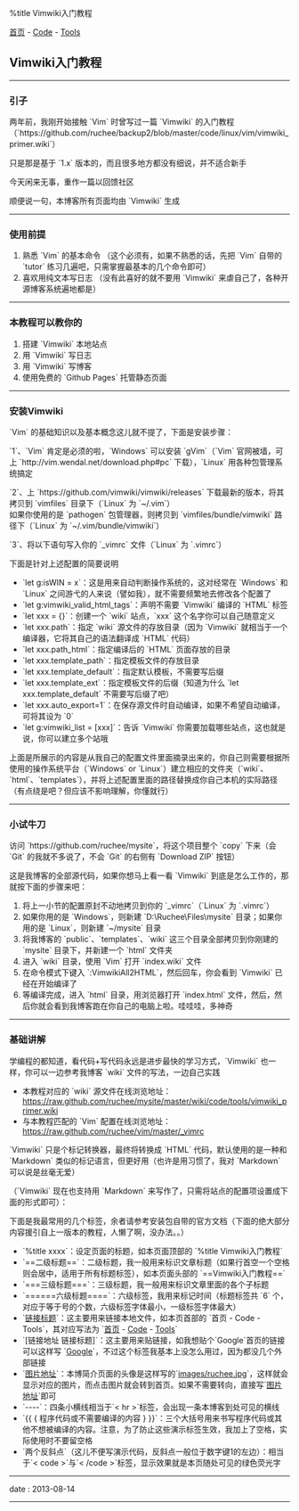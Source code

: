 %title Vimwiki入门教程

[[../../index|首页]] - [[../index|Code]] - [[index|Tools]]
==Vimwiki入门教程==
----
===引子===

两年前，我刚开始接触 `Vim` 时曾写过一篇 `Vimwiki` 的入门教程（`https://github.com/ruchee/backup2/blob/master/code/linux/vim/vimwiki_primer.wiki`）

只是那是基于 `1.x` 版本的，而且很多地方都没有细说，并不适合新手

今天闲来无事，重作一篇以回馈社区

顺便说一句，本博客所有页面均由 `Vimwiki` 生成
----
===使用前提===

# 熟悉 `Vim` 的基本命令 （这个必须有，如果不熟悉的话，先把 `Vim` 自带的 `tutor` 练习几遍吧，只需掌握最基本的几个命令即可）
# 喜欢用纯文本写日志 （没有此喜好的就不要用 `Vimwiki` 来虐自己了，各种开源博客系统遍地都是）
----
===本教程可以教你的===

# 搭建 `Vimwiki` 本地站点
# 用 `Vimwiki` 写日志
# 用 `Vimwiki` 写博客
# 使用免费的 `Github Pages` 托管静态页面
----
===安装Vimwiki===

`Vim` 的基础知识以及基本概念这儿就不提了，下面是安装步骤：

`1`、`Vim` 肯定是必须的啦，`Windows` 可以安装 `gVim`（`Vim` 官网被墙，可上 `http://vim.wendal.net/download.php#pc` 下载），`Linux` 用各种包管理系统搞定

`2`、上 `https://github.com/vimwiki/vimwiki/releases` 下载最新的版本，将其拷贝到 `vimfiles` 目录下（`Linux` 为 `~/.vim`）<br/>
如果你使用的是 `pathogen` 包管理器，则拷贝到 `vimfiles/bundle/vimwiki` 路径下（`Linux` 为 `~/.vim/bundle/vimwiki`）

`3`、将以下语句写入你的 `_vimrc` 文件（`Linux` 为 `.vimrc`）
{{{class="brush: vim"

" ======= 通用配置 ======
set nocompatible   " 关闭兼容模式
filetype plugin on " 针对不同的文件类型加载对应的插件
syntax on          " 开启文件类型侦测

" ======= 判断操作系统类型 =======
if(has("win32") || has("win64"))
    let g:isWIN = 1
else
    let g:isWIN = 0
endif

" ======= Vimwiki =======

let g:vimwiki_w32_dir_enc='utf-8' " 设置编码
let g:vimwiki_use_mouse=1         " 使用鼠标映射

" 声明可以在wiki里面使用的HTML标签
let g:vimwiki_valid_html_tags = 'a,img,b,i,s,u,sub,sup,br,hr,div,del,code,red,center,left,right,h1,h2,h3,h4,h5,h6,pre,script,style'

" 创建站点
let blog = {}
if g:isWIN
    let blog.path          = 'D:/Ruchee/Files/mysite/wiki/'
    let blog.path_html     = 'D:/Ruchee/Files/mysite/html/'
    let blog.template_path = 'D:/Ruchee/Files/mysite/templates/'
else
    let blog.path          = '~/mysite/wiki/'
    let blog.path_html     = '~/mysite/html/'
    let blog.template_path = '~/mysite/templates/'
endif
let blog.template_default  = 'site'
let blog.template_ext      = '.html'
let blog.auto_export       = 1

" 加载站点
let g:vimwiki_list = [blog]
}}}

下面是针对上述配置的简要说明
* `let g:isWIN = x`：这是用来自动判断操作系统的，这对经常在 `Windows` 和 `Linux` 之间游弋的人来说（譬如我），就不需要频繁地去修改各个配置了
* `let g:vimwiki_valid_html_tags`：声明不需要 `Vimwiki` 编译的 `HTML` 标签
* `let xxx = {}`：创建一个 `wiki` 站点，`xxx` 这个名字你可以自己随意定义
* `let xxx.path`：指定 `wiki` 源文件的存放目录（因为 `Vimwiki` 就相当于一个编译器，它将其自己的语法翻译成 `HTML` 代码）
* `let xxx.path_html`：指定编译后的 `HTML` 页面存放的目录
* `let xxx.template_path`：指定模板文件的存放目录
* `let xxx.template_default`：指定默认模板，不需要写后缀
* `let xxx.template_ext`：指定模板文件的后缀（知道为什么 `let xxx.template_default` 不需要写后缀了吧）
* `let xxx.auto_export=1`：在保存源文件时自动编译，如果不希望自动编译，可将其设为 `0`
* `let g:vimwiki_list = [xxx]`：告诉 `Vimwiki` 你需要加载哪些站点，这也就是说，你可以建立多个站哦

上面是所展示的内容是从我自己的配置文件里面摘录出来的，你自己则需要根据所使用的操作系统平台（`Windows` or `Linux`）建立相应的文件夹（`wiki`、`html`、`templates`），并将上述配置里面的路径替换成你自己本机的实际路径（有点绕是吧？但应该不影响理解，你懂就行）
----
===小试牛刀===

访问 `https://github.com/ruchee/mysite`，将这个项目整个 `copy` 下来（会 `Git` 的我就不多说了，不会 `Git` 的右侧有 `Download ZIP` 按钮）

这是我博客的全部源代码，如果你想马上看一看 `Vimwiki` 到底是怎么工作的，那就按下面的步骤来吧：
# 将上一小节的配置原封不动地拷贝到你的 `_vimrc`（`Linux` 为 `.vimrc`）
# 如果你用的是 `Windows`，则新建 `D:\Ruchee\Files\mysite` 目录；如果你用的是 `Linux`，则新建 `~/mysite` 目录
# 将我博客的 `public`、`templates`、`wiki` 这三个目录全部拷贝到你刚建的 `mysite` 目录下，并新建一个 `html` 文件夹
# 进入 `wiki` 目录，使用 `Vim` 打开 `index.wiki` 文件
# 在命令模式下键入 `:VimwikiAll2HTML`，然后回车，你会看到 `Vimwiki` 已经在开始编译了
# 等编译完成，进入 `html` 目录，用浏览器打开 `index.html` 文件，然后，然后你就会看到我博客跑在你自己的电脑上啦。哇哇哇，多神奇
----
===基础讲解===

学编程的都知道，看代码+写代码永远是进步最快的学习方式，`Vimwiki` 也一样，你可以一边参考我博客 `wiki` 文件的写法，一边自己实践

* 本教程对应的 `wiki` 源文件在线浏览地址：<a href="https://raw.github.com/ruchee/mysite/master/wiki/code/tools/vimwiki_primer.wiki" target="_blank">https://raw.github.com/ruchee/mysite/master/wiki/code/tools/vimwiki_primer.wiki</a>
* 与本教程匹配的 `Vim` 配置在线浏览地址：<a href="https://raw.github.com/ruchee/vim/master/_vimrc" target="_blank">https://raw.github.com/ruchee/vim/master/_vimrc</a>

`Vimwiki` 只是个标记转换器，最终将转换成 `HTML` 代码，默认使用的是一种和 `Markdown` 类似的标记语言，但更好用（也许是用习惯了，我对 `Markdown` 可以说是丝毫无爱）

（`Vimwiki` 现在也支持用 `Markdown` 来写作了，只需将站点的配置项设置成下面的形式即可）：
{{{class="brush: vim"
let blog        = {}
let blog.syntax = 'markdown'
let blog.ext    = '.md'
" .... 其他配置
let g:vimwiki_list = [blog]
}}}

下面是我最常用的几个标签，余者请参考安装包自带的官方文档（下面的绝大部分内容援引自上一版本的教程，人懒了啊，没办法。。）
* `%title xxxx`：设定页面的标题，如本页面顶部的 `%title Vimwiki入门教程`
* `==二级标题==`：二级标题，我一般用来标识文章标题（如果行首空一个空格则会居中，适用于所有标题标签），如本页面头部的 `==Vimwiki入门教程==`
* `===三级标题===`：三级标题，我一般用来标识文章里面的各个子标题
* `======六级标题====`：六级标签，我用来标记时间（标题标签共 `6` 个，对应于等于号的个数，六级标签字体最小，一级标签字体最大）
* `[[链接地址|链接标题]]`：这主要用来链接本地文件，如本页首部的 `首页 - Code - Tools`，其对应写法为 `[[../../index|首页]] - [[../index|Code]] - [[index|Tools]]`
* `[链接地址 链接标题]`：这主要用来贴链接，如我想贴个`Google`首页的链接可以这样写 `[http://www.google.com Google]`，不过这个标签我基本上没怎么用过，因为都没几个外部链接
* `[[转向地址|图片地址]]`：本博简介页面的头像是这样写的`[[index.html|images/ruchee.jpg]]`，这样就会显示对应的图片，而点击图片就会转到首页。如果不需要转向，直接写`[[图片地址]]`即可
* `----`：四条小横线相当于`< hr >`标签，会出现一条本博客到处可见的横线
* `{{ { 程序代码或不需要编译的内容 } }}`：三个大括号用来书写程序代码或其他不想被编译的内容。注意，为了防止这些演示标签生效，我加上了空格，实际使用时不要留空格
* `两个反斜点`（这儿不便写演示代码，反斜点一般位于数字键1的左边）：相当于`< code >`与`< /code >`标签，显示效果就是本页随处可见的绿色荧光字
----
<red>date</red> : 2013-08-14
----
